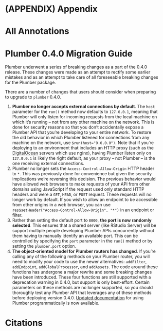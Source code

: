 
# (APPENDIX) Appendix {-} 

# All Annotations
	
# Plumber 0.4.0 Migration Guide

Plumber underwent a series of breaking changes as a part of the 0.4.0 release. These changes were made as an attempt to rectify some earlier mistakes and as an attempt to take care of all foreseeable breaking changes for the Plumber package.

There are a number of changes that users should consider when preparing to upgrade to `plumber` 0.4.0.

1. **Plumber no longer accepts external connections by default**. The `host` parameter for the `run()` method now defaults to `127.0.0.1`, meaning that Plumber will only listen for incoming requests from the local machine on which it's running -- not from any other machine on the network. This is done for security reasons so that you don't accidentally expose a Plumber API that you're developing to your entire network. To restore the old behavior in which Plumber listened for connections from any machine on the network, use `$run(host="0.0.0.0")`. Note that if you're deploying to an environment that includes an HTTP proxy (such as the [DigitalOcean](#digitalocean) servers which use nginx), having Plumber listen only on `127.0.0.1` is likely the right default, as your proxy -- not Plumber -- is the one receiving external connections.
2. Plumber no longer sets the `Access-Control-Allow-Origin` HTTP header to `*`. This was previously done for convenience but given the security implications we're reversing this decision. The previous behavior would have allowed web browsers to make requests of your API from other domains using JavaScript if the request used only standard HTTP headers and were a `GET`, `HEAD`, or `POST` request. These requests will no longer work by default. If you wish to allow an endpoint to be accessible from other origins in a web browser, you can use `res$setHeader("Access-Control-Allow-Origin", "*")` in an endpoint or filter.
3. Rather than setting the default port to `8000`, **the port is now randomly selected**. This ensures that a shared server (like RStudio Server) will be support multiple people developing Plumber APIs concurrently without them having to manually identify an available port. This can be controlled by specifying the `port` parameter in the `run()` method or by setting the `plumber.port` option.
4. **The object-oriented model for Plumber routers has changed**. If you're calling any of the following methods on your Plumber router, you will need to modify your code to use the newer alternatives: `addFilter`, `addEndpoint`, `addGlobalProcessor`, and `addAssets`. The code around these functions has undergone a major rewrite and some breaking changes have been introduced. These four functions are still supported with a deprecation warning in 0.4.0, but support is only best-effort. Certain parameters on these methods are no longer supported, so you should thoroughly test any Plumber API that leverages any of these methods before deploying version 0.4.0. [Updated documentation](#programmatic-usage) for using Plumber programmatically is now available.

# Citations
